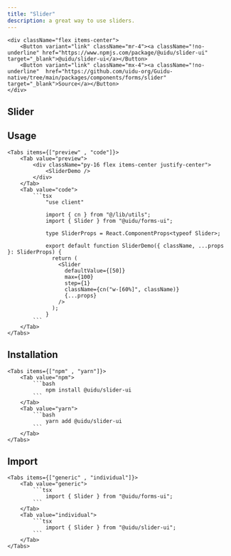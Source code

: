 ```yaml
---
title: "Slider"
description: a great way to use sliders.
---
```



    <div className="flex items-center">
        <Button variant="link" className="mr-4"><a className="!no-underline" href="https://www.npmjs.com/package/@uidu/slider-ui" target="_blank">@uidu/slider-ui</a></Button>
        <Button variant="link" className="mx-4"><a className="!no-underline"  href="https://github.com/uidu-org/Guidu-native/tree/main/packages/components/forms/slider" target="_blank">Source</a></Button>
    </div>

## Slider

<SliderDemo />

## Usage

    <Tabs items={["preview" , "code"]}>
        <Tab value="preview">
            <div className="py-16 flex items-center justify-center">
                <SliderDemo />
            </div>
        </Tab>
        <Tab value="code">
            ```tsx
                "use client"

                import { cn } from "@/lib/utils";
                import { Slider } from "@uidu/forms-ui";

                type SliderProps = React.ComponentProps<typeof Slider>;

                export default function SliderDemo({ className, ...props }: SliderProps) {
                  return (
                    <Slider
                      defaultValue={[50]}
                      max={100}
                      step={1}
                      className={cn("w-[60%]", className)}
                      {...props}
                    />
                  );
                }
            ```
        </Tab>
    </Tabs>

## Installation

    <Tabs items={["npm" , "yarn"]}>
        <Tab value="npm">
            ```bash
                npm install @uidu/slider-ui
            ```
        </Tab>
        <Tab value="yarn">
            ```bash
                yarn add @uidu/slider-ui
            ```
        </Tab>
    </Tabs>

## Import

    <Tabs items={["generic" , "individual"]}>
        <Tab value="generic">
            ```tsx
                import { Slider } from "@uidu/forms-ui";
            ```
        </Tab>
        <Tab value="individual">
            ```tsx
                import { Slider } from "@uidu/slider-ui";
            ```
        </Tab>
    </Tabs>
